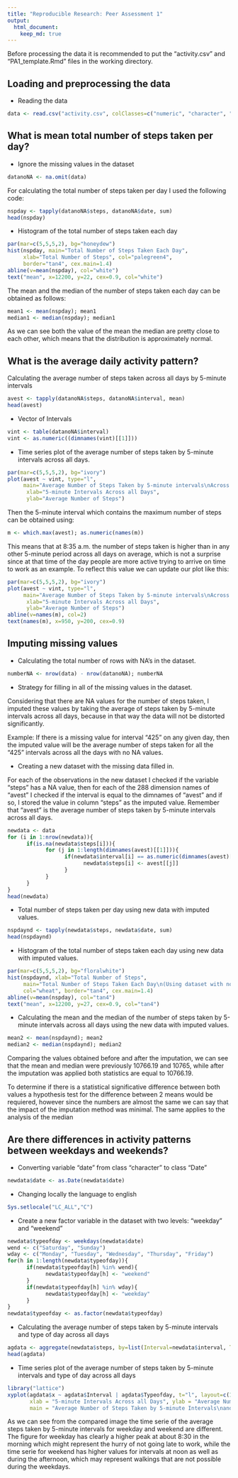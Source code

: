 ```yaml
---
title: "Reproducible Research: Peer Assessment 1"
output: 
  html_document:
    keep_md: true
---
```


Before processing the data it is recommended
to put the "activity.csv" and "PA1_template.Rmd" files  in the working directory.

## Loading and preprocessing the data

* Reading the data

```r
data <- read.csv("activity.csv", colClasses=c("numeric", "character", "numeric"))
```

## What is mean total number of steps taken per day?

* Ignore the missing values in the dataset

```r
datanoNA <- na.omit(data)
```

For calculating the total number of steps taken per day I used the following code:

```r
nspday <- tapply(datanoNA$steps, datanoNA$date, sum)
head(nspday)
```

* Histogram of the total number of steps taken each day

```r
par(mar=c(5,5,5,2), bg="honeydew")
hist(nspday, main="Total Number of Steps Taken Each Day",
     xlab="Total Number of Steps", col="palegreen4",
     border="tan4", cex.main=1.4)
abline(v=mean(nspday), col="white")
text("mean", x=12200, y=22, cex=0.9, col="white")
```

The mean and the median of the number of steps taken each day can be obtained as follows:

```r
mean1 <- mean(nspday); mean1
median1 <- median(nspday); median1 
```

As we can see both the value of the mean the median  are pretty close to each other, which means that the distribution is approximately normal.

## What is the average daily activity pattern?

Calculating the average number of steps taken across all days by 5-minute intervals

```r
avest <- tapply(datanoNA$steps, datanoNA$interval, mean)
head(avest)
```

* Vector of Intervals 

```r
vint <- table(datanoNA$interval)
vint <- as.numeric((dimnames(vint)[[1]]))
```

* Time series plot of the average number of steps taken by 5-minute intervals across all days.

```r
par(mar=c(5,5,5,2), bg="ivory")
plot(avest ~ vint, type="l",
     main="Average Number of Steps Taken by 5-minute intervals\nAcross all Days",
      xlab="5-minute Intervals Across all Days",
      ylab="Average Number of Steps")
```

Then the 5-minute interval which contains the maximum number of steps can be obtained using:

```r
m <- which.max(avest); as.numeric(names(m))
```

This means that at 8:35 a.m. the number of steps taken is higher than in any other 5-minute period across all days on average, which is not a surprise since at that time of the day people are more active trying to arrive on time to work as an example. To reflect this value we can update our plot like this: 

```r
par(mar=c(5,5,5,2), bg="ivory")
plot(avest ~ vint, type="l",
     main="Average Number of Steps Taken by 5-minute intervals\nAcross all Days",
      xlab="5-minute Intervals Across all Days",
      ylab="Average Number of Steps")
abline(v=names(m), col=2)
text(names(m), x=950, y=200, cex=0.9)
```

## Imputing missing values

* Calculating the total number of rows with NA's in the dataset.

```r
numberNA <- nrow(data) - nrow(datanoNA); numberNA
```

* Strategy for filling in all of the missing values in the dataset.

Considering that there are NA values for the number of steps taken, I imputed these values by taking the average of steps taken by 5-minute intervals across all days, because in that way the data will not be distorted significantly.

Example: If there is a missing value for interval "425" on any given day, then the imputed value will be the average number of steps taken for all the "425" intervals across all the days with no NA values.

* Creating a new dataset with the missing data filled in.

For each of the observations in the new dataset I checked if the variable "steps" has a NA value, then for each of the 288 dimension names of "avest" I checked if the interval is equal to the dimnames of "avest" and if so, I stored the value in column "steps" as the imputed value. Remember that  "avest" is the average number of steps taken by 5-minute intervals across all days.

```r
newdata <- data
for (i in 1:nrow(newdata)){
      if(is.na(newdata$steps[i])){
            for (j in 1:length(dimnames(avest)[[1]])){
                  if(newdata$interval[i] == as.numeric(dimnames(avest)[[1]][j])){
                        newdata$steps[i] <- avest[[j]]
                  }
            }
      }
}
head(newdata)
```

* Total number of steps taken per day using new data with imputed values.

```r
nspdaynd <- tapply(newdata$steps, newdata$date, sum)
head(nspdaynd)
```

* Histogram of the total number of steps taken each day using new data with imputed values.

```r
par(mar=c(5,5,5,2), bg="floralwhite")
hist(nspdaynd, xlab="Total Number of Steps",
     main="Total Number of Steps Taken Each Day\n(Using dataset with no NA's)",
     col="wheat", border="tan4", cex.main=1.4)
abline(v=mean(nspday), col="tan4")
text("mean", x=12200, y=27, cex=0.9, col="tan4")
```

* Calculating the mean and the median of the number of steps taken by 5-minute intervals across all days using the new data with imputed values. 

```r
mean2 <- mean(nspdaynd); mean2
median2 <- median(nspdaynd); median2
```

Comparing the values obtained before and after the imputation, we can see that the mean and median were previously 10766.19 and 10765, while after the imputation was applied both statistics are equal to 10766.19.

To determine if there is a statistical significative difference between both values a hypothesis test for the difference between 2 means would be requiered, however since the numbers are almost the same we can say that the impact of the imputation method was minimal. The same applies to the analysis of the median

## Are there differences in activity patterns between weekdays and weekends?

* Converting variable "date" from class "character" to class "Date"

```r
newdata$date <- as.Date(newdata$date)
```

* Changing locally the language to english

```r
Sys.setlocale("LC_ALL","C")
```

* Create a new factor variable in the dataset with two levels: "weekday" and "weekend"

```r
newdata$typeofday <- weekdays(newdata$date)
wend <- c("Saturday", "Sunday")
wday <- c("Monday", "Tuesday", "Wednesday", "Thursday", "Friday")
for(h in 1:length(newdata$typeofday)){
      if(newdata$typeofday[h] %in% wend){
            newdata$typeofday[h] <- "weekend"
      }
      if(newdata$typeofday[h] %in% wday){
            newdata$typeofday[h] <- "weekday"
      }
}
newdata$typeofday <- as.factor(newdata$typeofday)
```

* Calculating the average number of steps taken by 5-minute intervals and type of day across all days

```r
agdata <- aggregate(newdata$steps, by=list(Interval=newdata$interval, Typeofday=newdata$typeofday), mean)
head(agdata)
```

* Time series plot of the average number of steps taken by 5-minute intervals and type of day across all days

```r
library("lattice")
xyplot(agdata$x ~ agdata$Interval | agdata$Typeofday, t="l", layout=c(1,2),
       xlab = "5-minute Intervals Across all Days", ylab = "Average Number of Steps",
       main = "Average Number of Steps Taken by 5-minute Intervals\nand Type of Day Across all Days")
```


As we can see from the compared image the time serie of the average steps taken by 5-minute intervals for weekday and weekend are different. 
The figure for weekday has clearly a higher peak at about 8:30 in the morning which might represent the hurry of not going late to work, while the time serie for weekend has higher values for intervals at noon as well as during the afternoon, which may represent walkings that are not possible during the weekdays.






